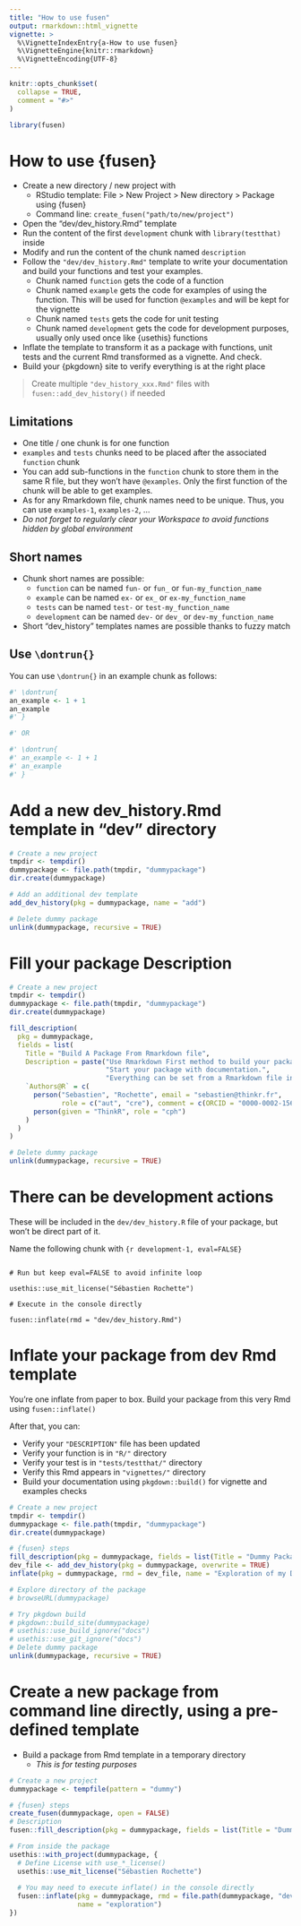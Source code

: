 ```yaml
---
title: "How to use fusen"
output: rmarkdown::html_vignette
vignette: >
  %\VignetteIndexEntry{a-How to use fusen}
  %\VignetteEngine{knitr::rmarkdown}
  %\VignetteEncoding{UTF-8}
---
```


```r
knitr::opts_chunk$set(
  collapse = TRUE,
  comment = "#>"
)
```

```r
library(fusen)
```

# How to use {fusen}

- Create a new directory / new project with
  - RStudio template: File > New Project > New directory > Package using {fusen}
  - Command line: `create_fusen("path/to/new/project")`
- Open the "dev/dev_history.Rmd" template
- Run the content of the first `development` chunk with `library(testthat)` inside
- Modify and run the content of the chunk named `description`
- Follow the `"dev/dev_history.Rmd"` template to write your documentation and build your functions and test your examples.  
  - Chunk named `function` gets the code of a function
  - Chunk named `example` gets the code for examples of using the function. This will be used for function `@examples` and will be kept for the vignette
  - Chunk named `tests` gets the code for unit testing
  - Chunk named `development` gets the code for development purposes, usually only used once like {usethis} functions
- Inflate the template to transform it as a package with functions, unit tests and the current Rmd transformed as a vignette. And check.
- Build your {pkgdown} site to verify everything is at the right place

> Create multiple `"dev_history_xxx.Rmd"` files with `fusen::add_dev_history()` if needed


## Limitations

- One title / one chunk is for one function
- `examples` and `tests` chunks need to be placed after the associated `function` chunk
- You can add sub-functions in the `function` chunk to store them in the same R file, but they won't have `@examples`. Only the first function of the chunk will be able to get examples.
- As for any Rmarkdown file, chunk names need to be unique. Thus, you can use `examples-1`, `examples-2`, ...
- _Do not forget to regularly clear your Workspace to avoid functions hidden by global environment_

## Short names

- Chunk short names are possible:
  - `function` can be named `fun-` or `fun_` or `fun-my_function_name`
  - `example` can be named `ex-` or `ex_` or `ex-my_function_name`
  - `tests` can be named `test-` or `test-my_function_name`
  - `development` can be named `dev-` or `dev_` or `dev-my_function_name`

- Short "dev_history" templates names are possible thanks to fuzzy match

## Use `\dontrun{}`

You can use `\dontrun{}` in an example chunk as follows:

```r
#' \dontrun{
an_example <- 1 + 1
an_example
#' }

#' OR

#' \dontrun{
#' an_example <- 1 + 1
#' an_example
#' }
```


# Add a new dev_history.Rmd template in "dev" directory

```r
# Create a new project
tmpdir <- tempdir()
dummypackage <- file.path(tmpdir, "dummypackage")
dir.create(dummypackage)

# Add an additional dev template
add_dev_history(pkg = dummypackage, name = "add")

# Delete dummy package
unlink(dummypackage, recursive = TRUE)
```

# Fill your package Description

```r
# Create a new project
tmpdir <- tempdir()
dummypackage <- file.path(tmpdir, "dummypackage")
dir.create(dummypackage)

fill_description(
  pkg = dummypackage,
  fields = list(
    Title = "Build A Package From Rmarkdown file",
    Description = paste("Use Rmarkdown First method to build your package.", 
                        "Start your package with documentation.", 
                        "Everything can be set from a Rmarkdown file in your project."),
    `Authors@R` = c(
      person("Sebastien", "Rochette", email = "sebastien@thinkr.fr", 
             role = c("aut", "cre"), comment = c(ORCID = "0000-0002-1565-9313")),
      person(given = "ThinkR", role = "cph")
    )
  )
)

# Delete dummy package
unlink(dummypackage, recursive = TRUE)
```

# There can be development actions

These will be included in the `dev/dev_history.R` file of your package, but won't be direct part of it.

Name the following chunk with `{r development-1, eval=FALSE}`

```

# Run but keep eval=FALSE to avoid infinite loop

usethis::use_mit_license("Sébastien Rochette")

# Execute in the console directly

fusen::inflate(rmd = "dev/dev_history.Rmd")
```



# Inflate your package from dev Rmd template

You're one inflate from paper to box.
Build your package from this very Rmd using `fusen::inflate()`

After that, you can:

- Verify your `"DESCRIPTION"` file has been updated
- Verify your function is in `"R/"` directory
- Verify your test is in `"tests/testthat/"` directory
- Verify this Rmd appears in `"vignettes/"` directory
- Build your documentation using `pkgdown::build()` for vignette and examples checks


```r
# Create a new project
tmpdir <- tempdir()
dummypackage <- file.path(tmpdir, "dummypackage")
dir.create(dummypackage)

# {fusen} steps
fill_description(pkg = dummypackage, fields = list(Title = "Dummy Package"))
dev_file <- add_dev_history(pkg = dummypackage, overwrite = TRUE)
inflate(pkg = dummypackage, rmd = dev_file, name = "Exploration of my Data", check = FALSE)

# Explore directory of the package
# browseURL(dummypackage)

# Try pkgdown build
# pkgdown::build_site(dummypackage)
# usethis::use_build_ignore("docs")
# usethis::use_git_ignore("docs")
# Delete dummy package
unlink(dummypackage, recursive = TRUE)
```

# Create a new package from command line directly, using a pre-defined template

- Build a package from Rmd template in a temporary directory
  + _This is for testing purposes_

```r
# Create a new project
dummypackage <- tempfile(pattern = "dummy")

# {fusen} steps
create_fusen(dummypackage, open = FALSE)
# Description
fusen::fill_description(pkg = dummypackage, fields = list(Title = "Dummy Package"))

# From inside the package
usethis::with_project(dummypackage, {
  # Define License with use_*_license()
  usethis::use_mit_license("Sébastien Rochette")
  
  # You may need to execute inflate() in the console directly
  fusen::inflate(pkg = dummypackage, rmd = file.path(dummypackage, "dev", "dev_history.Rmd"),
                 name = "exploration")
})
```
